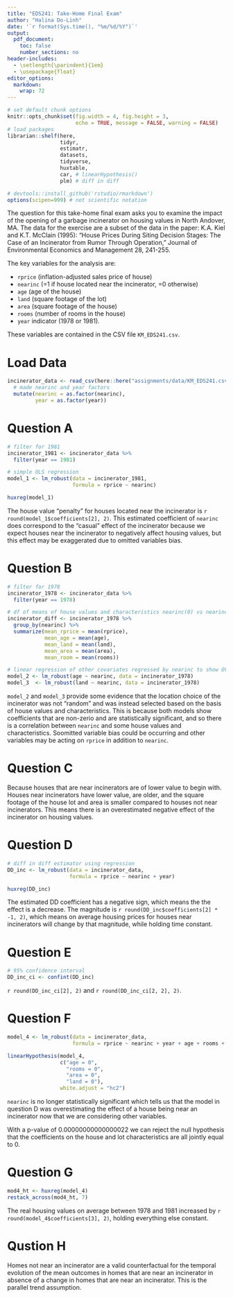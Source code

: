 ```yaml
---
title: "EDS241: Take-Home Final Exam"
author: "Halina Do-Linh"
date: '`r format(Sys.time(), "%m/%d/%Y")`'
output: 
  pdf_document:
    toc: false
    number_sections: no
header-includes:
  - \setlength{\parindent}{1em}
  - \usepackage{float}
editor_options: 
  markdown: 
    wrap: 72
---
```


```r
# set default chunk options
knitr::opts_chunk$set(fig.width = 4, fig.height = 3, 
                      echo = TRUE, message = FALSE, warning = FALSE)
# load packages
librarian::shelf(here,
                 tidyr,
                 estimatr,
                 datasets,
                 tidyverse,
                 huxtable,
                 car, # linearHypothesis()
                 plm) # diff in diff   

# devtools::install_github('rstudio/rmarkdown')
options(scipen=999) # not scientific notation
```

\noindent The question for this take-home final exam asks you to examine the impact of the opening of a garbage incinerator on housing values in North Andover, MA. The data for the exercise are a subset of the data in the paper: K.A. Kiel and K.T. McClain (1995): “House Prices During Siting Decision Stages: The Case of an Incinerator from Rumor Through Operation,” Journal of Environmental Economics and Management 28, 241-255.

\noindent The key variables for the analysis are: 

- `rprice` (inflation-adjusted sales price of house)
- `nearinc` (=1 if house located near the incinerator, =0 otherwise)
- `age` (age of the house)
- `land` (square footage of the lot)
- `area` (square footage of the house)
- `rooms` (number of rooms in the house)
- `year` indicator (1978 or 1981).

\noindent These variables are contained in the CSV file `KM_EDS241.csv`.

# Load Data

```r
incinerator_data <- read_csv(here::here("assignments/data/KM_EDS241.csv")) %>% 
  # made nearinc and year factors
  mutate(nearinc = as.factor(nearinc),
         year = as.factor(year))
```

# Question A

```r
# filter for 1981
incinerator_1981 <- incinerator_data %>% 
  filter(year == 1981)

# simple OLS regression
model_1 <- lm_robust(data = incinerator_1981, 
                     formula = rprice ~ nearinc)

huxreg(model_1)
```

\noindent \textbf{Answer:} The house value "penalty" for houses located near the incinerator is `r round(model_1$coefficients[2], 2)`. This estimated coefficient of `nearinc` does correspond to the "casual" effect of the incinerator because we expect houses near the incinerator to negatively affect housing values, but this effect may be exaggerated due to omitted variables bias.

# Question B

```r
# filter for 1978 
incinerator_1978 <- incinerator_data %>%
  filter(year == 1978) 

# df of means of house values and characteristics nearinc(0) vs nearinc(1)
incinerator_diff <- incinerator_1978 %>%
  group_by(nearinc) %>%
  summarize(mean_rprice = mean(rprice),
            mean_age = mean(age),
            mean_land = mean(land),
            mean_area = mean(area),
            mean_room = mean(rooms))

# linear regression of other covariates regressed by nearinc to show OVB 
model_2 <- lm_robust(age ~ nearinc, data = incinerator_1978)
model_3  <- lm_robust(land ~ nearinc, data = incinerator_1978)
```

\noindent \textbf{Answer:} `model_2` and `model_3` provide some evidence that the location choice of the incinerator was not "random" and was instead selected based on the basis of house values and characteristics. This is because both models show coefficients that are non-zerio and are statistically significant, and so there is a correlation between `nearinc` and some house values and characteristics. Soomitted variable bias could be occurring and other variables may be acting on `rprice` in addition to `nearinc`. 

\newpage

# Question C

\noindent \textbf{Answer:} Because houses that are near incinerators are of lower value to begin with. Houses near incinerators have lower value, are older, and the square footage of the house lot and area is smaller compared to houses not near incinerators. This means there is an overestimated negative effect of the incinerator on housing values.

# Question D

```r
# diff in diff estimator using regression
DD_inc <- lm_robust(data = incinerator_data,
                    formula = rprice ~ nearinc + year)

huxreg(DD_inc)
```

\noindent \textbf{Answer:} The estimated DD coefficient has a negative sign, which means the the effect is a decrease. The magnitude is `r round(DD_inc$coefficients[2] * -1, 2)`, which means on average housing prices for houses near incinerators will change by that magnitude, while holding time constant.

# Question E

```r
# 95% confidence interval 
DD_inc_ci <- confint(DD_inc)
```

\noindent \textbf{Answer:} `r round(DD_inc_ci[2], 2)` and `r round(DD_inc_ci[2, 2], 2)`.

\newpage

# Question F

```r
model_4 <- lm_robust(data = incinerator_data, 
                     formula = rprice ~ nearinc + year + age + rooms + area + land)

linearHypothesis(model_4,
                 c("age = 0",
                   "rooms = 0",
                   "area = 0",
                   "land = 0"),
                 white.adjust = "hc2")
```

\noindent \textbf{Answer:} `nearinc` is no longer statistically significant which tells us that the model in question D was overestimating the effect of a house being near an incinerator now that we are considering other variables.

\noindent With a p-value of 0.00000000000000022 we can reject the null hypothesis that the coefficients on the house and lot characteristics are all jointly equal to 0.

# Question G

```r
mod4_ht <- huxreg(model_4)
restack_across(mod4_ht, 7)
```

\noindent \textbf{Answer:} The real housing values on average between 1978 and 1981 increased by `r round(model_4$coefficients[3], 2)`, holding everything else constant. 

# Qustion H

\noindent \textbf{Answer:} Homes not near an incinerator are a valid counterfactual for the temporal evolution of the mean outcomes in homes that are near an incinerator in absence of a change in homes that are near an incinerator. This is the parallel trend assumption. 





